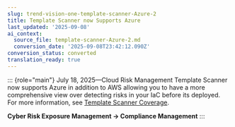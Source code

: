 ```yaml
---
slug: trend-vision-one-template-scanner-Azure-2
title: Template Scanner now Supports Azure
last_updated: '2025-09-08'
ai_context:
  source_file: template-scanner-Azure-2.md
  conversion_date: '2025-09-08T23:42:12.090Z'
conversion_status: converted
translation_ready: true
---
```


::: {role="main"}
July 18, 2025—Cloud Risk Management Template Scanner now supports Azure in addition to AWS allowing you to have a more comprehensive view over detecting risks in your IaC before its deployed. For more information, see [Template Scanner Coverage](template-scanner-coverage.mdx).

**Cyber Risk Exposure Management → Compliance Management**
:::
